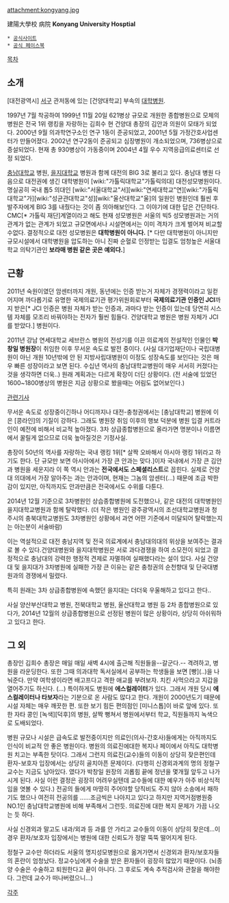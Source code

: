 attachment:kongyang.jpg

建陽大學校 病院
'''Konyang University Hosptial'''

 * [http://www.kyuh.ac.kr/ 공식사이트]
 * [https://www.facebook.com/kyuhburn?fref=ts 공식 페이스북]

[[목차]]
== 소개 ==
[대전광역시] [[서구(대전)|서구]] 관저동에 있는 [건양대학교] 부속의 [[대학병원]].

1997년 7월 착공하여 1999년 11월 20일 621병상 규모로 개원한 종합병원으로 모체의 병원은 전국 1위 랭킹을 자랑하는 김희수 현 건양대 총장의 김안과 의원이 모태가 되었다. 2000년 9월 의과학연구소인 연구 1동이 준공되었고, 2001년 5월 가정간호사업센터가 만들어졌다. 2002년 연구2동이 준공되고 심장병원이 개소되었으며, 736병상으로 증설되었다. 현재 총 930병상이 가동중이며 2004년 4월 우수 지역응급의료센터로 선정 되었다.

[[충남대학교]] 병원, [[을지대학교]] 병원과 함께 대전의 BIG 3로 불리고 있다. 충남대 병원 다음으로 대전권에 생긴 대학병원이 [wiki:"가톨릭대학교"가톨릭의대] 대전성모병원이다. 명실공히 국내 톱5 의대인 [wiki:"서울대학교"서][wiki:"연세대학교"연][wiki:"가톨릭대학교"가][wiki:"성균관대학교"성][wiki:"울산대학교"울]의 일원인 병원인데 훨씬 후발주자에게 BIG 3를 내줬다는 것이 좀 의아해보인다. 그 이야기에 대한 답은 간단하다. CMC[* 가톨릭 재단]계열이라고 해도 현재 성모병원은 서울의 빅5 성모병원과는 거의 관계가 없는 관계가 되었고 규모면에서나 시설면에서는 이미 격차가 크게 벌어져 비교할수없다. 결정적으로 대전 성모병원은 '''대학병원이 아니다.''' [* 다만 대학병원이 아니지만 규모시설에서 대학병원을 압도하는 아니 진짜 순혈로 인정받는 입결도 엄청높은 서울대학교 의탁기관인 '''보라매 병원 같은 곳은 예외다.''']

== 근황 ==
2011년 숙원이였던 암센터까지 개원, 동년에는 인증 받는거 자체가 경쟁력이라고 일컫어지며 까다롭기로 유명한 국제의료기관 평가위원회로부터 '''국제의료기관 인증인 JCI'''까지 받은[* JCI 인증은 병원 자체가 받는 인증과, 과마다 받는 인증이 있는데 당연히 시스템 자체를 모조리 바꿔야하는 전자가 훨씬 힘들다. 건양대학교 병원은 병원 자체가 JCI를 받았다.] 병원이다. 

2011년 강남 연세대학교 세브란스 병원의 전성기를 이끈 의료계의 전설적인 인물인 '''박창일 병원장'''이 취임한 이후 무서운 속도로 발전 중이다. (사실 대기업재단이나 국립대병원이 아닌 개원 10년밖에 안 된 지방사립대병원이 이정도 성장속도를 보인다는 것은 매우 빠른 성장이라고 보면 된다. 수십년 역사의 충남대학교병원이 매우 서서히 커졌다는것을 생각하면 더욱..) 원래 계획과는 다르게 확장이 더딘 상황이다. (전 서술에 있었던 1600~1800병상의 병원은 지금 상황으로 봤을때는 어림도 없어보인다.)

[http://medipana.com/news/news_viewer.asp?NewsNum=69501&MainKind=A&NewsKind=5&vCount=12&vKind=1 관련기사] 

무서운 속도로 성장중이긴하나 어디까지나 대전-충청권에서는 [충남대학교] 병원에 이은 [콩라인]의 기질이 강하다. 그래도 병원장 취임 이후의 행보 덕분에 병원 입결 커트라인이 예전에 비해서 비교적 높아졌다. 3차 상급종합병원으로 올라가면 명분이나 이름면에서 꿀릴게 없으므로 더욱 높아질것은 기정사실. 

총장이 50년의 역사를 자랑하는 국내 랭킹 1위[* 살짝 오바해서 아시아 랭킹 1위라고 하기도 한다. 단 규모만 보면 아시아에서 가장 큰 안과는 맞다.]이자 국내에서 가장 큰 김안과 병원을 세운지라 이 쪽 역시 안과는 '''전국에서도 스페셜리스트'''로 꼽힌다. 실제로 건양대 의대에서 가장 알아주는 과는 안과이며, 현재는 그놈의 암센터(...) 때문에 조금 박한 감이 있지만, 아직까지도 안과만큼은 전국에서도 수위를 다툰다.

2014년 12월 기준으로 3차병원인 상습종합병원에 도전했으나, 같은 대전의 대학병원인 을지대학교병원과 함께 탈락했다. (더 작은 병원인 광주광역시의 조선대학교병원과 청주시의 충북대학교병원도 3차병원인 상황에서 과연 어떤 기준에서 미달되어 탈락했는지는 아는분이 서술바람)

이는 역설적으로 대전 충남지역 및 전국 의료계에서 충남대의대의 위상을 보여주는 결과로 볼 수 있다.건양대병원와 을지대학병원은 서로 과다경쟁을 하여 소모전이 되었고 결정적으로 충남대의 강력한 행정적 견제로 자멸하여 실패했다라는 설이 있다. 사실 건양대 및 을지대가 3차병원에 실패한 가장 큰 이유는 같은 충청권의 순천향대 및 단국대병원과의 경쟁에서 밀렸다.

특히 원래는 3차 상급종합병원에 속했던 을지대는 더더욱 우울해하고 있다고 한다.. 

사실 양산부산대학교 병원, 전북대학교 병원, 울산대학교 병원 등 2차 종합병원으로 있다가, 2014년 12월의 상급종합병원으로 선정된 병원이 많은 상황이라, 상당히 아쉬워하고 있다고 한다.

== 그 외 ==
총장인 김희수 총장은 매일 매일 새벽 4시에 출근해 직원들을--갈군다.-- 격려하고, 병원을 라운딩한다. 또한 그때 의과대학 독서실에서 공부하는 학생들을 보면 [빵](..)을 나눠준다. 만약 여학생이라면 배고프다고 격한 애교를 부려보자. 치킨 사먹으라고 지갑을 열어주기도 하신다. (...) 특이하게도 병원에 '''에스컬레이터'''가 있다. 그래서 개원 당시 '''에스컬레이터나 타보자'''라는 기분으로 온 사람도 많다고 한다. 개원이 2000년도기 때문에 시설 자체는 매우 깨끗한 편. 또한 보기 힘든 편의점인 [미니스톱]이 바로 앞에 있다. 또한 자타 콩인 [녹색][덕후]의 병원, 살짝 뻥쳐서 병원에서부터 학교, 직원들까지 녹색으로 도배되었다.

병원 규모나 시설은 급속도로 발전중이지만 의료인(의사-간호사)들에게는 아직까지도 인식이 비교적 안 좋은 병원이다. 병원의 의료진에대한 복지나 페이에서 아직도 대학병원 치고는 부족한 탓이다. 그래서 그런지 의료진(교수)들의 이동이 상당히 잦은편인데 환자-보호자 입장에서는 상당히 골치아픈 문제이다. (다행히 신경외과계의 명의 정철구 교수는 지금도 남아있다. 였다가 박창일 원장의 괴롭힘 끝에 정년을 몇개월 앞두고 나가시게 된다. 사실 이런 결정은 굉장히 어려우실텐데 교수들에 대한 예우가 아주 비상식적임을 엿볼 수 있다.) 전공의 들에게 마땅히 주어야할 당직비도 주지 않아 소송에서 패하기도 했으나 여전히 전공의를 ......조금씩은 나아지고 있다고 하지만 지역거점병원중 NO.1인 충남대학교병원에 비해 부족해서 그런듯. 의료진에 대한 복지 문제가 가끔 나오는 듯 하다.

사실 신경외과 말고도 내과/외과 등 과를 안 가리고 교수들의 이동이 상당히 잦은데...이 경우 환자/보호자 입장에서는 병원에 대한 신뢰도가 정말 뚝뚝 떨어지게 된다.

정철구 교수만 하더라도 서울의 명지성모병원으로 옮겨가면서 신경외과 환자/보호자들의 혼란이 엄청났다. 정교수님에게 수술을 받은 환자들이 굉장히 많았기 때문이다. (뇌종양 수술은 수술하고 퇴원한다고 끝이 아니다. 그 후로도 계속 추적검사와 관찰을 해야한다. 그런데 교수가 떠나버렸으니...)


[[각주]]
